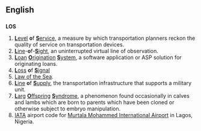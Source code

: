 ==English==
==={{initialism}}===
{{wikipedia}}
'''LOS'''
# [[level|'''L'''evel]] '''o'''f [[service|'''S'''ervice]], a measure by which transportation planners reckon the quality of service on transportation devices.
# [[line|'''L'''ine]]-'''o'''f-[[sight|'''S'''ight]], an uninterrupted virtual line of observation.
# [[loan|'''L'''oan]] [[origination|'''O'''rigination]] [[system|'''S'''ystem]], a software application or ASP solution for originating loans.
# [[loss|'''L'''oss]] '''o'''f [[signal|'''S'''ignal]]
# [[Law of the Sea]].
# [[line|'''L'''ine]] '''o'''f [[supply|'''S'''upply]], the transportation infrastructure that supports a military unit.
# [[large|'''L'''arg]] [[offspring|'''O'''ffspring]] [[syndrome|'''S'''yndrome]], a phenomenon found occasionally in calves and lambs which are born to parents which have been cloned or otherwise subject to embryo manipulation.
# [[IATA]] airport code for [[w:Murtala Mohammed International Airport|Murtala Mohammed International Airport]] in Lagos, Nigeria.